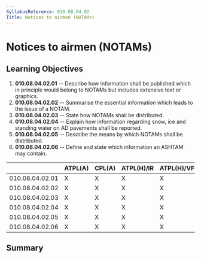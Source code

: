 ```yaml
---
SyllabusReference: 010.08.04.02
Title: Notices to airmen (NOTAMs)
---
```


# Notices to airmen (NOTAMs)

## Learning Objectives

1.  **010.08.04.02.01** -- Describe how information shall be published which in
    principle would belong to NOTAMs but includes extensive text or graphics.
2.  **010.08.04.02.02** -- Summarise the essential information which leads to the
    issue of a NOTAM.
3.  **010.08.04.02.03** -- State how NOTAMs shall be distributed.
4.  **010.08.04.02.04** -- Explain how information regarding snow, ice and
    standing water on AD pavements shall be reported.
5.  **010.08.04.02.05** -- Describe the means by which NOTAMs shall be
    distributed.
6.  **010.08.04.02.06** -- Define and state which information an ASHTAM may
    contain.

|                 | ATPL(A) | CPL(A) | ATPL(H)/IR | ATPL(H)/VFR | CPL(H) | IR  | CBIR(A) |
| --------------- | ------- | ------ | ---------- | ----------- | ------ | --- | ------- |
| 010.08.04.02.01 | X       | X      | X          | X           | X      | X   | X       |
| 010.08.04.02.02 | X       | X      | X          | X           | X      | X   | X       |
| 010.08.04.02.03 | X       | X      | X          | X           | X      | X   |         |
| 010.08.04.02.04 | X       | X      | X          | X           | X      | X   | X       |
| 010.08.04.02.05 | X       | X      | X          | X           | X      | X   |         |
| 010.08.04.02.06 | X       | X      | X          | X           | X      | X   |         |

## Summary
